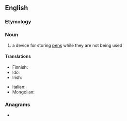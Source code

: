 ==English==

===Etymology===
{{compound|pen|holder|lang=en}}

===Noun===
{{en-noun}}

# a device for storing [[pen]]s while they are not being used

====Translations====
{{trans-top|a device for storing pens}}
* Finnish: {{t|fi|kynäteline}}
* Ido: {{t+|io|plumiero}}
* Irish: {{t|ga|cró pinn|m}}
{{trans-mid}}
* Italian: {{t|it|cannetta|f}}
* Mongolian: {{t|mn|үзэгний иш|sc=Cyrl}}
{{trans-bottom}}

===Anagrams===
* {{anagrams|en|phenol red}}